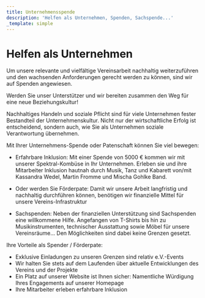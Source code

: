 ```yaml
---
title: Unternehmensspende
description: 'Helfen als Unternehmen, Spenden, Sachspende...'
_template: simple
---
```


# Helfen als Unternehmen

Um unsere relevante und vielfältige Vereinsarbeit nachhaltig weiterzuführen und den wachsenden Anforderungen gerecht werden zu können, sind wir auf Spenden angewiesen.  

Werden Sie unser Unterstützer und wir bereiten zusammen den Weg für eine neue Beziehungskultur!


Nachhaltiges Handeln und soziale Pflicht sind für viele Unternehmen fester Bestandteil der Unternehmenskultur. Nicht nur der wirtschaftliche Erfolg ist entscheidend, sondern auch, wie Sie als Unternehmen soziale Verantwortung übernehmen.

Mit Ihrer Unternehmens-Spende oder Patenschaft können Sie viel bewegen:


* Erfahrbare Inklusion:
  Mit einer Spende von 5000 € kommen wir mit unserer Spektral-Kombüse in Ihr Unternehmen. Erleben sie und ihre Mitarbeiter Inklusion hautnah durch Musik, Tanz und Kabarett von/mit Kassandra Wedel, Martin Fromme und Mischa Gohlke Band.

* Oder werden Sie Förderpate: Damit wir unsere Arbeit langfristig und nachhaltig durchführen können, benötigen wir finanzielle Mittel für unsere Vereins-Infrastruktur

* Sachspenden: Neben der finanziellen Unterstützung sind Sachspenden eine willkommene Hilfe. Angefangen von T-Shirts bis hin zu Musikinstrumenten, technischer Ausstattung sowie Möbel für unsere Vereinsräume... Den Möglichkeiten sind dabei keine Grenzen gesetzt.


Ihre Vorteile als Spender / Förderpate:

* Exklusive Einladungen zu unseren Grenzen sind relativ e.V.-Events 
* Wir halten Sie stets auf dem Laufenden über aktuelle Entwicklungen des Vereins und der Projekte
* Ein Platz auf unserer Website ist Ihnen sicher: Namentliche Würdigung Ihres Engagements auf unserer Homepage
* Ihre Mitarbeiter erleben erfahrbare Inklusion
